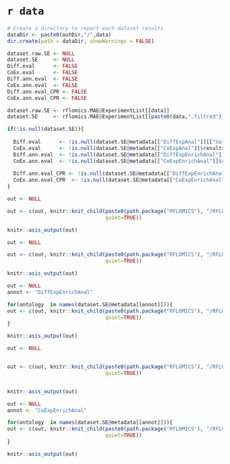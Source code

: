 # `r data` 

```r
# Create a directory to report each dataset results
dataDir <- paste0(outDir,"/",data)
dir.create(path = dataDir, showWarnings = FALSE)
```


```r

dataset.raw.SE <- NULL
dataset.SE     <- NULL
Diff.eval      <- FALSE
CoEx.eval      <- FALSE
Diff.ann.eval  <- FALSE
CoEx.ann.eval  <- FALSE
Diff.ann.eval_CPR <- FALSE
CoEx.ann.eval_CPR <- FALSE

dataset.raw.SE <- rflomics.MAE@ExperimentList[[data]]
dataset.SE     <- rflomics.MAE@ExperimentList[[paste0(data,".filtred")]]

if(!is.null(dataset.SE)){
  
  Diff.eval      <- !is.null(dataset.SE@metadata[["DiffExpAnal"]][["Validcontrasts"]])
  CoEx.eval      <- !is.null(dataset.SE@metadata[["CoExpAnal"]]$results)
  Diff.ann.eval  <- !is.null(dataset.SE@metadata[["DiffExpEnrichAnal"]]$results)
  CoEx.ann.eval  <- !is.null(dataset.SE@metadata[["CoExpEnrichAnal"]]$results)
  
  Diff.ann.eval_CPR <- !is.null(dataset.SE@metadata[["DiffExpEnrichAnal"]])
  CoEx.ann.eval_CPR  <- !is.null(dataset.SE@metadata[["CoExpEnrichAnal"]])
}

```


```r

out <- NULL

out <- c(out, knitr::knit_child(paste0(path.package("RFLOMICS"), "/RFLOMICSapp/","report_03_data_explor.Rmd"),
                                quiet=TRUE))

knitr::asis_output(out)

```

<!-- differential analysis -->

```r

out <- NULL

out <- c(out, knitr::knit_child(paste0(path.package("RFLOMICS"), "/RFLOMICSapp/","report_04_diff_analysis.Rmd"),
                                quiet=TRUE))

knitr::asis_output(out)

```

<!-- enrichement analysis on DE G/P/M lists with clusterprofiler -->

```r


out <- NULL
annot <- "DiffExpEnrichAnal"

for(ontology  in names(dataset.SE@metadata[[annot]])){
out <- c(out, knitr::knit_child(paste0(path.package("RFLOMICS"), "/RFLOMICSapp/","report_06_annot_enrich_CPR.Rmd"),
                                quiet=TRUE))
}

knitr::asis_output(out)

```

<!-- co-expression analysis -->

```r

out <- NULL


out <- c(out, knitr::knit_child(paste0(path.package("RFLOMICS"), "/RFLOMICSapp/","report_05_coexp_analysis.Rmd"),
                                quiet=TRUE))


knitr::asis_output(out)

```

<!-- enrichement analysis on cluster -->

```r


out <- NULL
annot <- "CoExpEnrichAnal"

for(ontology  in names(dataset.SE@metadata[[annot]])){
out <- c(out, knitr::knit_child(paste0(path.package("RFLOMICS"), "/RFLOMICSapp/","report_06_annot_enrich_CPR.Rmd"),
                                quiet=TRUE))
}

knitr::asis_output(out)

```
